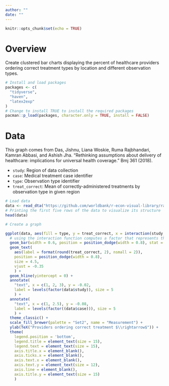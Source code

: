 ```yaml
---
author: ""
date: ""
---
```


```r
knitr::opts_chunk$set(echo = TRUE)
```

# Overview

Create clustered bar charts displaying the percent of healthcare providers ordering correct treatment types by location and different observation types.

```r
# Install and load packages
packages <- c(
  "tidyverse",
  "haven",
  "latex2exp"
)
# Change to install TRUE to install the required packages
pacman::p_load(packages, character.only = TRUE, install = FALSE)
```

# Data

This graph comes from Das, Jishnu, Liana Woskie, Ruma Rajbhandari, Kamran Abbasi, and Ashish Jha. “Rethinking assumptions about delivery of healthcare: implications for universal health coverage.” Bmj 361 (2018).

- `study`: Region of data collection
- `case`: Medical treatment case identifier
- `type`: Observation type identifier
- `treat_correct`: Mean of correctly-administered treatments by observation type in given region

```r
# Load data
data <- read_dta("https://github.com/worldbank/r-econ-visual-library/raw/master/Library/Data/BarPlotsTwoVariables.dta")
# Printing the first five rows of the data to visualize its structure
head(data)
```

```r
# Create a graph

ggplot(data, aes(fill = type, y = treat_correct, x = interaction(study, case))) +  
  # using the interaction function computes a factor that represents the interaction of the given factors (study and case in this example)
  geom_bar(width = 0.6, position = position_dodge(width = 0.8), stat = "identity") +
  geom_text(
    aes(label = format(round(treat_correct, 2), nsmall = 2)),  
    position = position_dodge(width = 0.8),
    size = 4.5,
    vjust = -0.35
    ) +
  geom_hline(yintercept = 0) +
  annotate(
    "text", x = c(1, 2, 3), y = -0.02,
    label = levels(factor(data$study)), size = 5
    ) +
  annotate(
    "text", x = c(1, 2.5), y = -0.08,
    label = levels(factor((data$case))), size = 5
    ) +
  theme_classic() +
  scale_fill_brewer(palette = "Set2", name = "Measurement") +
  ylab(TeX("Providers ordering correct treatment $\\rightarrow$")) +
  theme(
    legend.position = 'bottom',
    legend.title = element_text(size = 15),
    legend.text = element_text(size = 15),
    axis.title.x = element_blank(),
    axis.ticks.x = element_blank(),
    axis.text.x = element_blank(),
    axis.text.y = element_text(size = 12),
    axis.line = element_blank(),
    axis.title.y = element_text(size = 15)
    )

```
